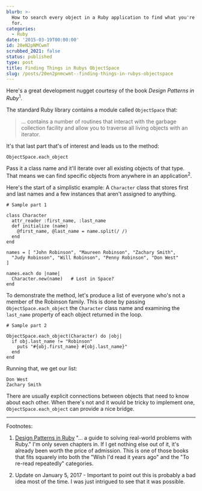 ```yaml
---
blurb: >-
  How to search every object in a Ruby application to find what you're looking
  for.
categories:
  - Ruby
date: '2015-03-19T00:00:00'
id: 20eN2pNMCwmT
scrubbed_2021: false
status: published
type: post
title: Finding Things in Rubys ObjectSpace
slug: /posts/20en2pnmcwmt--finding-things-in-rubys-objectspace
---
```


Here's a great development nugget courtesy of the book _Design Patterns in Ruby_<sup>1</sup>. 

The standard Ruby library contains a module called `ObjectSpace` that:

> ... contains a number of routines that interact with the garbage collection facility and allow you to traverse all living objects with an iterator.

It's that last part that's of interest and leads us to the method:

```ruby{numberLines: true}
ObjectSpace.each_object
```

Pass it a class name and it'll iterate over all existing objects of that type. That means we can find specific objects from anywhere in an application<sup>2</sup>. 

Here's the start of a simplistic example: A `Character` class that stores first and last names and a few instances that aren't assigned to anything.

```Ruby{numberLines: true}
# Sample part 1

class Character
  attr_reader :first_name, :last_name
  def initialize (name)
    @first_name, @last_name = name.split(/ /)
  end
end

names = [ "John Robinson", "Maureen Robinson", "Zachary Smith",
  "Judy Robinson", "Will Robinson", "Penny Robinson", "Don West"
]

names.each do |name|
  Character.new(name)   # Lost in Space?
end
```


To demonstrate the method, let's produce a list of everyone who's not a member of the Robinson family. This is done by passing `ObjectSpace.each_object` the `Character` class name and examining the `last_name` property of each object returned in the loop. 

```ruby{numberLines: true}
# Sample part 2

ObjectSpace.each_object(Character) do |obj|
  if obj.last_name != "Robinson"
    puts "#{obj.first_name} #{obj.last_name}"
  end
end
```

Running that, we get our list:

    Don West
    Zachary Smith

There are usually explicit connections between objects that need to know about each other. When there's not and it would be tricky to implement one, `ObjectSpace.each_object` can provide a nice bridge. 

---


Footnotes:

1. [Design Patterns in Ruby](http://designpatternsinruby.com) "... a guide to solving real-world problems with Ruby." I'm only seven chapters in. If I get nothing else out of it, it's already been worth the price of admission. This is one of those books that fits squarely into both the "Wish I'd read it years ago" and the "To re-read repeatedly" categories.

2. Update on January 5, 2017 - Important to point out this is probably a bad idea most of the time. I was just intrigued to see that it was possible.
